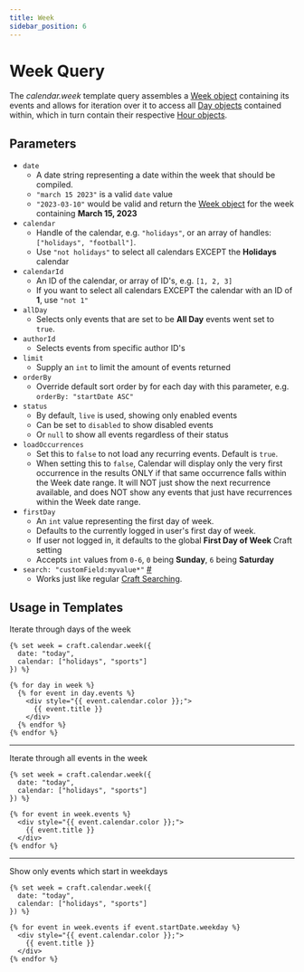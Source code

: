 ```yaml
---
title: Week
sidebar_position: 6
---
```


# Week Query

The _calendar.week_ template query assembles a [Week object](../objects/week.mdx) containing its events and allows for iteration over it to access all [Day objects](../objects/day.mdx) contained within, which in turn contain their respective [Hour objects](../objects/hour.mdx).

## Parameters

- `date`
  - A date string representing a date within the week that should be compiled.
  - `"march 15 2023"` is a valid `date` value
  - `"2023-03-10"` would be valid and return the [Week object](../objects/week.mdx) for the week containing **March 15, 2023**
- `calendar`
  - Handle of the calendar, e.g. `"holidays"`, or an array of handles: `["holidays", "football"]`.
  - Use `"not holidays"` to select all calendars EXCEPT the **Holidays** calendar
- `calendarId`
  - An ID of the calendar, or array of ID's, e.g. `[1, 2, 3]`
  - If you want to select all calendars EXCEPT the calendar with an ID of **1**, use `"not 1"`
- `allDay`
  - Selects only events that are set to be **All Day** events went set to `true`.
- `authorId`
  - Selects events from specific author ID's
- `limit`
  - Supply an `int` to limit the amount of events returned
- `orderBy`
  - Override default sort order by for each day with this parameter, e.g. `orderBy: "startDate ASC"`
- `status`
  - By default, `live` is used, showing only enabled events
  - Can be set to `disabled` to show disabled events
  - Or `null` to show all events regardless of their status
- `loadOccurrences`
  - Set this to `false` to not load any recurring events. Default is `true`.
  - When setting this to `false`, Calendar will display only the very first occurrence in the results ONLY if that same occurrence falls within the Week date range. It will NOT just show the next recurrence available, and does NOT show any events that just have recurrences within the Week date range.
- `firstDay`
  - An `int` value representing the first day of week.
  - Defaults to the currently logged in user's first day of week.
  - If user not logged in, it defaults to the global **First Day of Week** Craft setting
  - Accepts `int` values from `0-6`, `0` being **Sunday**, `6` being **Saturday**
- `search: "customField:myvalue*"` <a href="#param-search" id="param-search" class="docs-anchor">#</a>
  - Works just like regular [Craft Searching](https://craftcms.com/docs/4.x/searching.html).

## Usage in Templates

Iterate through days of the week

```twig showLineNumbers
{% set week = craft.calendar.week({
  date: "today",
  calendar: ["holidays", "sports"]
}) %}

{% for day in week %}
  {% for event in day.events %}
    <div style="{{ event.calendar.color }};">
      {{ event.title }}
    </div>
  {% endfor %}
{% endfor %}
```

---

Iterate through all events in the week

```twig showLineNumbers
{% set week = craft.calendar.week({
  date: "today",
  calendar: ["holidays", "sports"]
}) %}

{% for event in week.events %}
  <div style="{{ event.calendar.color }};">
    {{ event.title }}
  </div>
{% endfor %}
```

---

Show only events which start in weekdays

```twig showLineNumbers
{% set week = craft.calendar.week({
  date: "today",
  calendar: ["holidays", "sports"]
}) %}

{% for event in week.events if event.startDate.weekday %}
  <div style="{{ event.calendar.color }};">
    {{ event.title }}
  </div>
{% endfor %}
```
